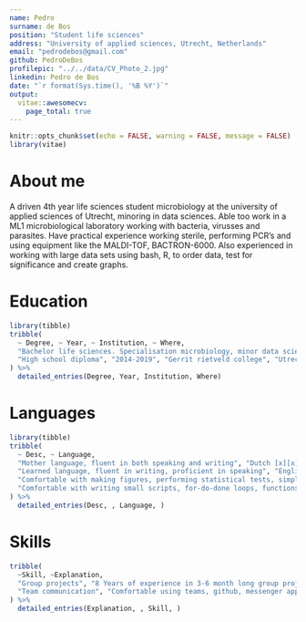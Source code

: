 ```yaml
---
name: Pedro
surname: de Bos
position: "Student life sciences"
address: "University of applied sciences, Utrecht, Netherlands"
email: "pedrodebos@gmail.com"
github: PedroDeBos
profilepic: "../../data/CV_Photo_2.jpg"
linkedin: Pedro de Bos
date: "`r format(Sys.time(), '%B %Y')`"
output: 
  vitae::awesomecv:
    page_total: true
---
```


```r
knitr::opts_chunk$set(echo = FALSE, warning = FALSE, message = FALSE)
library(vitae)
```

# About me
A driven 4th year life sciences student microbiology at the university of applied sciences of Utrecht, minoring in data sciences. Able too work in a ML1 microbiological laboratory working with bacteria, virusses and parasites. Have practical experience working sterile, performing PCR's and using equipment like the MALDI-TOF, BACTRON-6000. Also experienced in working with large data sets using bash, R, to order data, test for significance and create graphs.

# Education

```r
library(tibble)
tribble(
  ~ Degree, ~ Year, ~ Institution, ~ Where,
  "Bachelor life sciences. Specialisation microbiology, minor data sciences", "2019-present", "University of applied sciences", "Utrecht, Netherlands",
  "High school diploma", "2014-2019", "Gerrit rietveld college", "Utrecht, Netherlands"
) %>% 
  detailed_entries(Degree, Year, Institution, Where)
```

# Languages 
```` r
library(tibble)
tribble(
  ~ Desc, ~ Language,
  "Mother language, fluent in both speaking and writing", "Dutch [x][x][x][x][x]",
  "Learned language, fluent in writing, proficient in speaking", "English [x][x][x][x][.]",
  "Comfortable with making figures, performing statistical tests, simple analysises (RNAseq, metagenomics). Portfolio is available on github.com/PedroDeBos/DSFB2_Portfolio", "R [x][x][x][.][.]",
  "Comfortable with writing small scripts, for-do-done loops, functions containing if/then statements", "bash [x][x][x][.][.]"
) %>%
  detailed_entries(Desc, , Language, )
````

# Skills

```r
tribble(
  ~Skill, ~Explanation,
  "Group projects", "8 Years of experience in 3-6 month long group projects",
  "Team communication", "Comfortable using teams, github, messenger apps for communication."
) %>%
  detailed_entries(Explanation, , Skill, )
```


